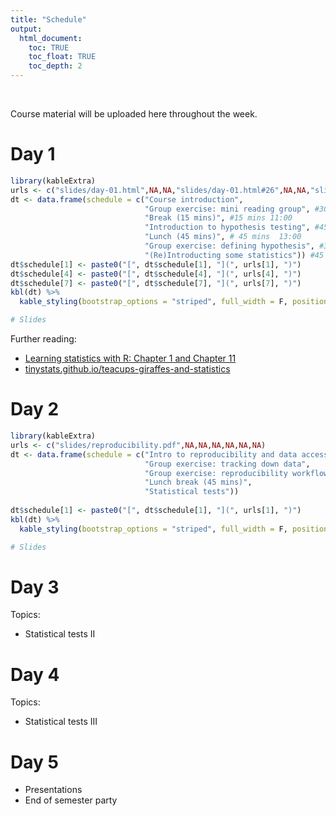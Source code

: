 ```yaml
---
title: "Schedule"
output:
  html_document:
    toc: TRUE
    toc_float: TRUE
    toc_depth: 2
---
```


\

Course material will be uploaded here throughout the week.

# Day 1

```r
library(kableExtra)
urls <- c("slides/day-01.html",NA,NA,"slides/day-01.html#26",NA,NA,"slides/revisiting-statistics.pdf")
dt <- data.frame(schedule = c("Course introduction",
                              "Group exercise: mini reading group", #30-45 mins
                              "Break (15 mins)", #15 mins 11:00
                              "Introduction to hypothesis testing", #45 min lecture 12:00
                              "Lunch (45 mins)", # 45 mins  13:00
                              "Group exercise: defining hypothesis", #30 minutes
                              "(Re)Introducting some statistics")) #45 minutes
dt$schedule[1] <- paste0("[", dt$schedule[1], "](", urls[1], ")")
dt$schedule[4] <- paste0("[", dt$schedule[4], "](", urls[4], ")")
dt$schedule[7] <- paste0("[", dt$schedule[7], "](", urls[7], ")")
kbl(dt) %>%
  kable_styling(bootstrap_options = "striped", full_width = F, position = "left")

# Slides
```

Further reading:

* [Learning statistics with R: Chapter 1 and Chapter 11](https://learningstatisticswithr.com/book/why-do-we-learn-statistics.html)
* [tinystats.github.io/teacups-giraffes-and-statistics](https://tinystats.github.io/teacups-giraffes-and-statistics/)



# Day 2

```r
library(kableExtra)
urls <- c("slides/reproducibility.pdf",NA,NA,NA,NA,NA,NA)
dt <- data.frame(schedule = c("Intro to reproducibility and data accessibility",
                              "Group exercise: tracking down data",
                              "Group exercise: reproducibility workflows",
                              "Lunch break (45 mins)",
                              "Statistical tests"))
                 
dt$schedule[1] <- paste0("[", dt$schedule[1], "](", urls[1], ")")
kbl(dt) %>%
  kable_styling(bootstrap_options = "striped", full_width = F, position = "left")

# Slides
```


# Day 3

Topics:

* Statistical tests II

# Day 4

Topics:

* Statistical tests III

# Day 5

* Presentations
* End of semester party

